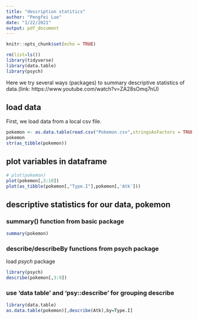 ```yaml
---
title: "description statitics"
author: "Pengfei Luo"
date: "1/22/2021"
output: pdf_document
---
```


```r
knitr::opts_chunk$set(echo = TRUE)
```

```r
rm(list=ls())
library(tidyverse)
library(data.table)
library(psych)
```

Here we try several ways (packages) to summary descriptive statistics of data.(link: https://www.youtube.com/watch?v=ZA28sOmq7nU)

## load data
First, we load data from a local csv file. 
```r
pokemon <- as.data.table(read.csv("Pokemon.csv",stringsAsFactors = TRUE))
pokemon
str(as_tibble(pokemon))
```


## plot variables in dataframe
```r
# plot(pokemon)
plot(pokemon[,3:10])
plot(as_tibble(pokemon[,"Type.I"],pokemon[,'Atk']))
```






## descriptive statistics for our data, pokemon
### summary() function from basic package
```r
summary(pokemon)
```

### describe/describeBy functions from psych package
load *psych* package 
```r
library(psych)
describe(pokemon[,3:9])
```

### use 'data table' and 'psy::describe' for grouping describe 
```r
library(data.table)
as.data.table(pokemon)[,describe(Atk),by=Type.I]
```



























